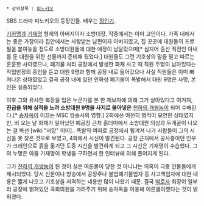  * 상위항목 : [[피노키오(드라마)|피노키오]]

SBS 드라마 피노키오의 등장인물. 배우는 [[정인기]].

[[기하명]]과 [[기재명]] 형제의 아버지이자 소방대장. 작중에서는 이미 고인이다. 가족 내에서는 좋은 가장이라 집안에서는 사랑받는 남편이자 아버지였고, 집 곳곳에 대원들의 프로필을 붙여놓을 정도로 소방대원들에 대한 애정이 남달랐으며[* 심지어 출산 직전인 아내를 둔 대원을 위한 선물까지 준비해 뒀었다.] 대원들도 그런 기호상의 말을 믿고 따르는 훈훈한 사이였으나, 폐기물 처리 공장에서 발생한 화재 사고 때 직원 두명이 남아있다는 작업반장의 증언을 듣고 대원 9명과 함께 공장 내로 들어갔으나 사실 직원들은 이미 빠져나온 상태였었고 결국 공장 내에 있던 인화성 폐기물이 폭발해서 대원 9명은 사망, 본인은 실종되었다.

이후 그와 유사한 복장을 입은 누군가를 본 한 제보자에 의해 그가 살아있다고 여겨져, '''진급을 위해 실적을 노려 소방대원 9명을 사지로 몰아넣은''' [[천하의 개쌍놈]]이 되어 수배된다.[* [[송차옥]]이 이끄는 MSC 방송사의 영향.] 2화에선 여전히 행적이 묘연한 상태였지만, 비 오는 날 화재가 일어났던 폐공장 근처 흙더미에서 소방대원 의상과 두개골이 나오는 걸 봐선 [wiki:"사망" 이미].. 폭발의 여파로 공장에서 튕겨져 나가 사람들이 그의 시신을 못 찾은 것으로 보였고, 4화에서 시신이 발견된다. 공장 근처에서 공사중이던 인부가 크레인으로 흙을 옮기던 도중 시신을 발견하게 되고 그 시신은 기재명이 수습했다. 그의 누명은 아들 기재명이 학생을 구하면서 한 인터뷰에 의해 풀어지게 된다.

그가 [[천하의 개쌍놈]]이 된 것이 실은 여론몰이 당한 것 아니냐는 의혹이 극중 인물들에게 제시되었다. 당시 신문이나 방송에서 공장주나 불법폐기물업자 등 사고책임자에 대한 내용은 짧게 나오고 기호상을 저격하는 내용만 많이 나왔기 때문. 결국 [[박로사]] 회장이 일부러 공장에 얽혀있던 국회의원을 가려주기 위해 송차옥을 이용해 여론몰이했다는 것이 밝혀졌다.
